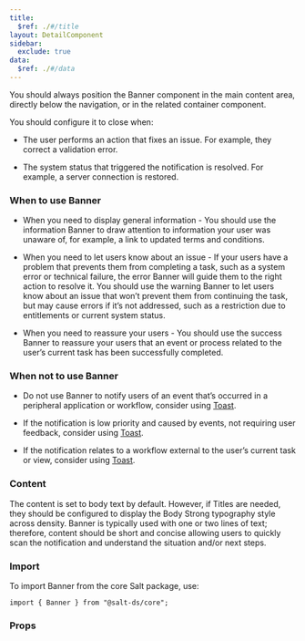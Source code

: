 ```yaml
---
title:
  $ref: ./#/title
layout: DetailComponent
sidebar:
  exclude: true
data:
  $ref: ./#/data
---
```


You should always position the Banner component in the main content area, directly below the navigation, or in the related container component.

You should configure it to close when:

- The user performs an action that fixes an issue. For example, they correct a validation error.

- The system status that triggered the notification is resolved. For example, a server connection is restored.

### When to use Banner

- When you need to display general information - You should use the information Banner to draw attention to information your user was unaware of, for example, a link to updated terms and conditions.

- When you need to let users know about an issue - If your users have a problem that prevents them from completing a task, such as a system error or technical failure, the error Banner will guide them to the right action to resolve it.
  You should use the warning Banner to let users know about an issue that won’t prevent them from continuing the task, but may cause errors if it’s not addressed, such as a restriction due to entitlements or current system status.

- When you need to reassure your users - You should use the success Banner to reassure your users that an event or process related to the user’s current task has been successfully completed.

### When not to use Banner

- Do not use Banner to notify users of an event that’s occurred in a peripheral application or workflow, consider using [Toast](../toast).

- If the notification is low priority and caused by events, not requiring user feedback, consider using [Toast](../toast).

- If the notification relates to a workflow external to the user’s current task or view, consider using [Toast](../toast).

### Content 

The content is set to body text by default. However, if Titles are needed, they should be configured to display the Body Strong typography style across density. Banner is typically used with one or two lines of text; therefore, content should be short and concise allowing users to quickly scan the notification and understand the situation and/or next steps. 

### Import

To import Banner from the core Salt package, use:

```
import { Banner } from "@salt-ds/core";
```

### Props

<PropsTable componentName="Banner" />
